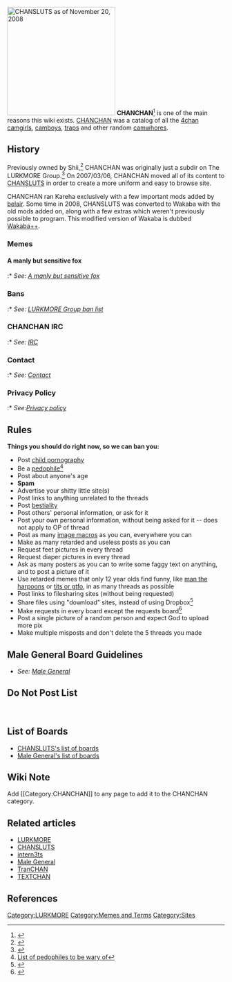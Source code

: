 [[Image:Chansluts.nov20.2008.png|thumb|250px|CHANSLUTS as of November 20, 2008]]
'''CHANCHAN'''<ref>{{cite web |url=http://www.chanchan.ca/ |title=CHANCHAN 2gether 4ever |publisher=chanchan.ca}}</ref> is one of the main reasons this wiki exists. [http://www.chanchan.ca CHANCHAN] was a catalog of all the [[4chan]] [[camgirls]], [[camboys]], [[traps]] and other random [[camwhores]].

== History ==
Previously owned by Shii,<ref>{{cite web |url=http://www.shii.org/ |title=Welcome to Shii's WorldWideWeb Server! |publisher=shii.org}}</ref> CHANCHAN was originally just a subdir on The LURKMORE Group.<ref>{{cite web |url=http://www.lurkmore.com |title=The LURKMORE Group |publisher=The LURKMORE Group}}</ref> On 2007/03/06, CHANCHAN moved all of its content to [[CHANSLUTS]] in order to create a more uniform and easy to browse site.

CHANCHAN ran Kareha exclusively with a few important mods added by [[User:Belair|belair]]. Some time in 2008, CHANSLUTS was converted to Wakaba with the old mods added on, along with a few extras which weren't previously possible to program. This modified version of Wakaba is dubbed [[Wakaba++]].

=== Memes ===
==== A manly but sensitive fox ====
:* ''See: [[A manly but sensitive fox]]''

=== Bans ===
:* ''See: [[:Category:LURKMORE#Ban list|LURKMORE Group ban list]]''

=== CHANCHAN IRC ===
:* ''See: [[IRC]]''

=== Contact ===
:* ''See: [[Contact]]''

=== Privacy Policy ===
:* ''See:[[:Category:LURKMORE#Privacy Policy|Privacy policy]]''

== Rules ==
'''Things you should do right now, so we can ban you:'''
* Post [[CP|child pornography]]
* Be a [[:Category:Pedophiles|pedophile]]<ref>[[:Category:Pedophiles#List of pedophiles to be wary of|List of pedophiles to be wary of]]</ref>
* Post about anyone's age
* '''Spam'''
* Advertise your shitty little site(s)
* Post links to anything unrelated to the threads
* Post [[Furry|bestiality]]
* Post others' personal information, or ask for it
* Post your own personal information, without being asked for it -- does not apply to OP of thread
* Post as many [[image macros]] as you can, everywhere you can
* Make as many retarded and useless posts as you can
* Request feet pictures in every thread
* Request diaper pictures in every thread
* Ask as many posters as you can to write some faggy text on anything, and to post a picture of it
* Use retarded memes that only 12 year olds find funny, like [[man the harpoons]] or [[tits or gtfo]], in as many threads as possible
* Post links to filesharing sites (without being requested)
* Share files using "download" sites, instead of using Dropbox<ref>{{cite web |url=https://www.getdropbox.com/referrals/NTM0NTIzMzk |title=Get Dropbox |publisher=Dropbox}}</ref>
* Make requests in every board except the requests board<ref>{{cite web |url=http://www.chansluts.com/camwhores/requests/ |title=Requests |publisher=CHANSLUTS}}</ref>
* Post a single picture of a random person and expect God to upload more pix
* Make multiple misposts and don't delete the 5 threads you made

== Male General Board Guidelines ==
* ''See: [[Male General#List of Current Imageboards|Male General]]''

== Do Not Post List ==
{{:Do Not Post List}}
<br clear="all" />

== List of Boards ==
* [[CHANSLUTS#List of Current Imageboards|CHANSLUTS's list of boards]]
* [[Male General#List of Current Imageboards|Male General's list of boards]]

== Wiki Note ==
Add <nowiki>[[Category:CHANCHAN]]</nowiki> to any page to add it to the CHANCHAN category.

== Related articles ==
* [[LURKMORE]]
* [[CHANSLUTS]]
* [[intern3ts]]
* [[Male General]]
* [[TranCHAN]]
* [[TEXTCHAN]]

== References ==
<references />

[[Category:LURKMORE]][[Category:Memes and Terms]][[Category:Sites]]